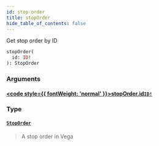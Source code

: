 ```yaml
---
id: stop-order
title: stopOrder
hide_table_of_contents: false
---
```








Get stop order by ID

```graphql
stopOrder(
  id: ID!
): StopOrder
```


### Arguments

#### [<code style={{ fontWeight: 'normal' }}>stopOrder.<b>id</b></code>](#)<Bullet />[`ID!`](/mainnet/api/graphql/scalars/id) <Badge class="secondary" text="non-null"/> <Badge class="secondary" text="scalar"/>
> 
> 

### Type

#### [`StopOrder`](/mainnet/api/graphql/objects/stop-order) <Badge class="secondary" text="object"/>
> A stop order in Vega
> 






